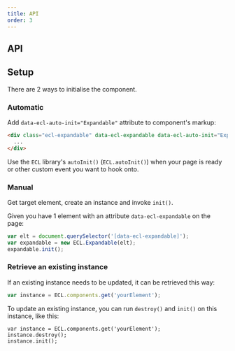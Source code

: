 ```yaml
---
title: API
order: 3
---
```



## API

<ExpandableJSDoc />

## Setup

There are 2 ways to initialise the component.

### Automatic

Add `data-ecl-auto-init="Expandable"` attribute to component's markup:

```html
<div class="ecl-expandable" data-ecl-expandable data-ecl-auto-init="Expandable">
  ...
</div>
```

Use the `ECL` library's `autoInit()` (`ECL.autoInit()`) when your page is ready or other custom event you want to hook onto.

### Manual

Get target element, create an instance and invoke `init()`.

Given you have 1 element with an attribute `data-ecl-expandable` on the page:

```js
var elt = document.querySelector('[data-ecl-expandable]');
var expandable = new ECL.Expandable(elt);
expandable.init();
```

### Retrieve an existing instance

If an existing instance needs to be updated, it can be retrieved this way:

```js
var instance = ECL.components.get('yourElement');
```

To update an existing instance, you can run `destroy()` and `init()` on this instance, like this:

```
var instance = ECL.components.get('yourElement');
instance.destroy();
instance.init();
```

